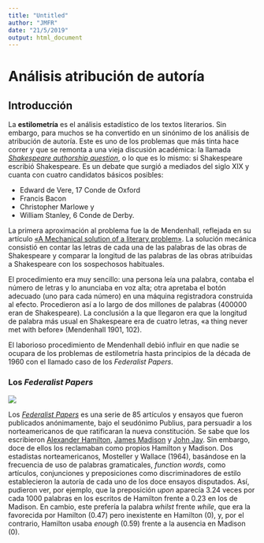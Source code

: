 ```yaml
---
title: "Untitled"
author: "JMFR"
date: "21/5/2019"
output: html_document
---
```

# Análisis atribución de autoría
## Introducción

La **estilometría** es el análisis estadístico de los textos literarios. Sin embargo, para muchos se ha convertido en un sinónimo de los análisis de atribución de autoría. Este es uno de los problemas que más tinta hace correr y que se remonta a una vieja discusión académica: la llamada [_Shakespeare authorship question_](https://en.wikipedia.org/wiki/Shakespeare_authorship_question), o lo que es lo mismo: si Shakespeare escribió Shakespeare. Es un debate que surgió a mediados del siglo XIX y cuanta con cuatro candidatos básicos posibles:

* Edward de Vere, 17 Conde de Oxford
* Francis Bacon
* Christopher Marlowe y
* William Stanley, 6 Conde de Derby.

La primera aproximación al problema fue la de Mendenhall, reflejada en su artículo [«A Mechanical solution of a literary problem»](https://en.wikisource.org/wiki/Popular_Science_Monthly/Volume_60/December_1901/A_Mechanical_Solution_of_a_Literary_Problem). La solución mecánica consistió en contar las letras de cada una de las palabras de las obras de Shakespeare y comparar la longitud de las palabras de las obras atribuidas a Shakespeare con los sospechosos habituales.

El procedimiento era muy sencillo: una persona leía una palabra, contaba el número de letras y lo anunciaba en voz alta; otra apretaba el botón adecuado (uno para cada número) en una máquina registradora construida al efecto. Procedieron así a lo largo de dos millones de palabras (400000 eran de Shakespeare). La conclusión a la que llegaron era que la longitud de palabra más usual en Shakespeare era de cuatro letras, «a thing never met with before» (Mendenhall 1901, 102).

El laborioso procedimiento de Mendenhall debió influir en que nadie se ocupara de los problemas de estilometría hasta principios de la década de 1960 con el llamado caso de los _Federalist Papers_.


### Los _Federalist Papers_

![](https://bit.ly/2EnRBBw)

Los [_Federalist Papers_](https://es.wikipedia.org/wiki/The_Federalist_Papers) es una serie de 85 artículos y ensayos que fueron publicados anónimamente, bajo el seudónimo Publius, para persuadir a los norteamericanos de que ratificaran la nueva constitución. Se sabe que los escribieron [Alexander Hamilton](https://es.wikipedia.org/wiki/Alexander_Hamilton), [James Madison](https://es.wikipedia.org/wiki/James_Madison) y [John Jay](https://es.wikipedia.org/wiki/John_Jay). Sin embargo, doce de ellos los reclamaban como propios Hamilton y Madison. Dos estadistas norteamericanos, Mosteller y Wallace (1964), basándose en la frecuencia de uso de palabras gramaticales, _function words_, como artículos, conjunciones y preposiciones como discriminadores de estilo establecieron la autoría de cada uno de los doce ensayos disputados. Así, pudieron ver, por ejemplo, que la preposición _upon_ aparecía 3.24 veces por cada 1000 palabras en los escritos de Hamilton frente a 0.23 en los de Madison. En cambio, este prefería la palabra _whilst_ frente _while_, que era la favorecida por Hamilton (0.47) pero inexistente en Hamilton (0), y, por el contrario, Hamilton usaba _enough_ (0.59) frente a la ausencia en Madison (0).
